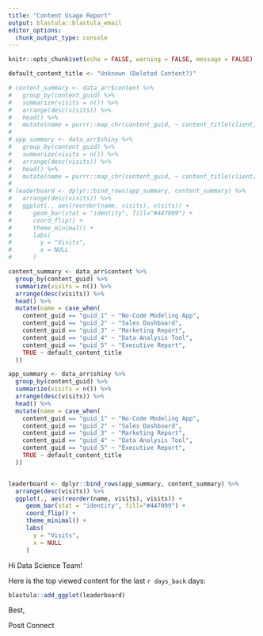 ```yaml
---
title: "Content Usage Report"
output: blastula::blastula_email
editor_options: 
  chunk_output_type: console
---
```

```r
knitr::opts_chunk$set(echo = FALSE, warning = FALSE, message = FALSE)

default_content_title <- "Unknown (Deleted Content?)"
```

```r
# content_summary <- data_arr$content %>% 
#   group_by(content_guid) %>% 
#   summarize(visits = n()) %>% 
#   arrange(desc(visits)) %>% 
#   head() %>% 
#   mutate(name = purrr::map_chr(content_guid, ~ content_title(client, .x, default_content_title)))
# 
# app_summary <- data_arr$shiny %>% 
#   group_by(content_guid) %>% 
#   summarize(visits = n()) %>% 
#   arrange(desc(visits)) %>% 
#   head() %>% 
#   mutate(name = purrr::map_chr(content_guid, ~ content_title(client, .x, default_content_title)))
# 
# leaderboard <- dplyr::bind_rows(app_summary, content_summary) %>%
#   arrange(desc(visits)) %>%
#   ggplot(., aes(reorder(name, visits), visits)) + 
#      geom_bar(stat = "identity", fill="#447099") +  
#      coord_flip() + 
#      theme_minimal() + 
#      labs(
#        y = "Visits",
#        x = NULL
#      )

content_summary <- data_arr$content %>%
  group_by(content_guid) %>%
  summarize(visits = n()) %>%
  arrange(desc(visits)) %>%
  head() %>%
  mutate(name = case_when(
    content_guid == "guid_1" ~ "No-Code Modeling App",
    content_guid == "guid_2" ~ "Sales Dashboard",
    content_guid == "guid_3" ~ "Marketing Report",
    content_guid == "guid_4" ~ "Data Analysis Tool",
    content_guid == "guid_5" ~ "Executive Report",
    TRUE ~ default_content_title
  ))

app_summary <- data_arr$shiny %>%
  group_by(content_guid) %>%
  summarize(visits = n()) %>%
  arrange(desc(visits)) %>%
  head() %>%
  mutate(name = case_when(
    content_guid == "guid_1" ~ "No-Code Modeling App",
    content_guid == "guid_2" ~ "Sales Dashboard",
    content_guid == "guid_3" ~ "Marketing Report",
    content_guid == "guid_4" ~ "Data Analysis Tool",
    content_guid == "guid_5" ~ "Executive Report",
    TRUE ~ default_content_title
  ))


leaderboard <- dplyr::bind_rows(app_summary, content_summary) %>%
  arrange(desc(visits)) %>%
  ggplot(., aes(reorder(name, visits), visits)) + 
     geom_bar(stat = "identity", fill="#447099") +  
     coord_flip() + 
     theme_minimal() + 
     labs(
       y = "Visits",
       x = NULL
     )

```

Hi Data Science Team!

Here is the top viewed content for the last `r days_back` days:

```r

blastula::add_ggplot(leaderboard)
```

Best,

Posit Connect
